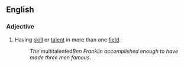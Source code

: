 ==English==

===Adjective===
{{en-adj|-}}

# Having [[skill]] or [[talent]] in more than one [[field]].
#:''The '''multitalented'' Ben Franklin accomplished enough to have made three men famous.''